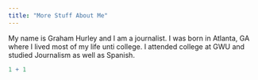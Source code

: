 ```yaml
---
title: "More Stuff About Me"
---
```


My name is Graham Hurley and I am a journalist. I was born in Atlanta, GA where I lived most of my life unti college. I attended college at GWU and studied Journalism as well as Spanish. 

```r
1 + 1 


```
